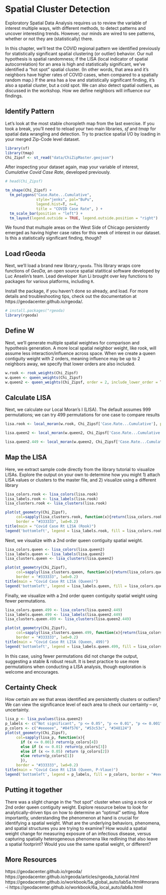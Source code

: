 # Spatial Cluster Detection

Exploratory Spatial Data Analysis requires us to review the variable of interest multiple ways, with different methods, to detect patterns and uncover interesting trends. However, our minds are wired to see patterns, whether or not they are (statistically) there. 

In this chapter, we'll test the COVID regional pattern we identified previously for statistically significant spatial clustering (or outlier) behavior. Our null hypothesis is spatial randomness; if the LISA (local indicator of spatial autocorrelation) for an area is high and statistically significant, we've identified a "hot spot" spatial cluster. (In other words, that area and it's neighbors have higher rates of COVID cases, when compared to a spatially random map.) If the area has a low and statistically significant finding, it's also a spatial cluster, but a cold spot. We can also detect spatial outliers, as discussed in the workshop. How we define neighbors will influence our findings.
 
## Identify Pattern
Let's look at the most stable choropleth map from the last exercise. If you took a break, you'll need to reload your two main libraries, *sf* and *tmap* for spatial data wrangling and detection. Try to practice spatial I/O by loading in your merged Zip-Code level dataset.

```r
library(sf)
library(tmap)
Chi_Zipsf <- st_read("data/ChiZipMaster.geojson")
```

After inspecting your dataset again, map your variable of interest, *Cumulative Covid Case Rate*, developed previously. 

```r
# head(Chi_Zipsf) 

tm_shape(Chi_Zipsf) +
  tm_polygons("Case.Rate...Cumulative", 
              style="jenks", pal="BuPu",
              legend.hist=T, n=4,
              title = "COVID Case Rate", ) + 
  tm_scale_bar(position = "left") + 
  tm_layout(legend.outside = TRUE, legend.outside.position = "right")

```

We found that multuple areas on the West Side of Chicago persistently emerged as having higher case rates for this week of interest in our dataset. Is this a statistically significant finding, though?

## Load rGeoda 

Next, we'll load a brand new library,`rgeoda`. This library wraps core functions of *GeoDa*, an open source spatial statitical software developed by Luc Anselin's team. Lead developer Xun Li brought over key functions to packages for various platforms, including `R`. 

Install the package, if you haven't done so already, and load. For more details and troubleshooting tips, check out the documentation at https://geodacenter.github.io/rgeoda/.

```r
# install.packages("rgeoda)
library(rgeoda)
```


## Define W

Next, we'll generate multiple spatial weightws for comparison and hypothesis generation. A more local spatial neighbor weight, like rook, will assume less interaction/influence across space. When we create a queen contiguity weight with 2 orders, meaning influence may be up to 2 neighbors away, we specify that lower orders are also included.

```r
w.rook <- rook_weights(Chi_Zipsf)
w.queen <- queen_weights(Chi_Zipsf)
w.queen2 <- queen_weights(Chi_Zipsf, order = 2, include_lower_order = TRUE)
```

## Calculate LISA

Next, we calculate our Local Moran's I (LISA). The default assumes 999 permutations; we can try 499 permutations for one case to compare results 

```r
lisa.rook <- local_moran(w.rook, Chi_Zipsf['Case.Rate...Cumulative'], permutations = 999)

lisa.queen2 <- local_moran(w.queen2, Chi_Zipsf['Case.Rate...Cumulative'], permutations = 999)

lisa.queen2.449 <- local_moran(w.queen2, Chi_Zipsf['Case.Rate...Cumulative'], permutations = 449)

```

## Map the LISA
Here, we extract sample code directly from the library tutorial to visualize LISAs. Explore the output on your own to determine how you might 1) attach LISA values or clusters to the master file, and 2) visualize using a different library

```r
lisa_colors.rook <- lisa_colors(lisa.rook)
lisa_labels.rook <- lisa_labels(lisa.rook)
lisa_clusters.rook <- lisa_clusters(lisa.rook)

plot(st_geometry(Chi_Zipsf), 
     col=sapply(lisa_clusters.rook, function(x){return(lisa_colors.rook[[x+1]])}), 
     border = "#333333", lwd=0.2)
title(main = "Covid Case Rt LISA (Rook)")
legend('bottomleft', legend = lisa_labels.rook, fill = lisa_colors.rook, border = "#eeeeee")
```

Next, we visualize with a 2nd order queen contiguity spatial weight.

```r
lisa_colors.queen <- lisa_colors(lisa.queen2)
lisa_labels.queen <- lisa_labels(lisa.queen2)
lisa_clusters.queen <- lisa_clusters(lisa.queen2)

plot(st_geometry(Chi_Zipsf), 
     col=sapply(lisa_clusters.queen, function(x){return(lisa_colors.queen[[x+1]])}), 
     border = "#333333", lwd=0.2)
title(main = "Covid Case Rt LISA (Queen)")
legend('bottomleft', legend = lisa_labels.queen, fill = lisa_colors.queen)
```

Finally, we visualize with a 2nd order queen contiguity spatial weight using fewer permutations.

```r
lisa_colors.queen.499 <- lisa_colors(lisa.queen2.449)
lisa_labels.queen.499 <- lisa_labels(lisa.queen2.449)
lisa_clusters.queen.499 <- lisa_clusters(lisa.queen2.449)

plot(st_geometry(Chi_Zipsf), 
     col=sapply(lisa_clusters.queen.499, function(x){return(lisa_colors.queen.499[[x+1]])}), 
     border = "#333333", lwd=0.2)
title(main = "Covid Case Rt LISA (Queen, 499)")
legend('bottomleft', legend = lisa_labels.queen.499, fill = lisa_colors.queen.499)
```

In this case, using fewer permutations did not change the output, suggesting a stable & robust result. It is best practice to use more permutations when conducting a LISA analysis, though exploration is welcome and encourages.

## Certainty Check

How certain are we that areas identified are persistently clusters or outliers? We can view the significance level of each area to check our certainty -- or, uncertainty.

```r
lisa_p <- lisa_pvalues(lisa.queen2)
p_labels <- c("Not significant", "p <= 0.05", "p <= 0.01", "p <= 0.001")
p_colors <- c("#eeeeee", "#84f576", "#53c53c", "#348124")
plot(st_geometry(Chi_Zipsf), 
     col=sapply(lisa_p, function(x){
       if (x <= 0.001) return(p_colors[4])
       else if (x <= 0.01) return(p_colors[3])
       else if (x <= 0.05) return (p_colors[2])
       else return(p_colors[1])
       }), 
     border = "#333333", lwd=0.2)
title(main = "Covid Case Rt LISA (Queen, P-Vlaue)")
legend('bottomleft', legend = p_labels, fill = p_colors, border = "#eeeeee")
```

## Putting it together

There was a slight change in the "hot spot" cluster when using a rook or 2nd order queen contiguity weight. Explore resource below to look for analytically-driven tips on how to determine an "optimal" setting. More importantly, understanding the phenomenon at hand is crucial for identifying a spatial weight. What are the underlying behaviors, phenomena, and spatial structures you are trying to examine? How would a spatial weight change for measuring exposure of an infectious disease, versus capturing spatially heterogeneous phenomena like redlining that also leave a spatial footprint? Would you use the same spatial weight, or different?

## More Resources {-}
https://geodacenter.github.io/rgeoda/
https://geodacenter.github.io/rgeoda/articles/rgeoda_tutorial.html
https://geodacenter.github.io/workbook/5a_global_auto/lab5a.html#morans-i
https://geodacenter.github.io/workbook/6a_local_auto/lab6a.html